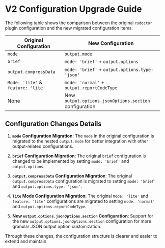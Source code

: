 # V2 Configuration Upgrade Guide

The following table shows the comparison between the original `rsdoctor` plugin configuration and the new migrated configuration items:

| Original Configuration             | New Configuration                                      |
| ---------------------------------- | ------------------------------------------------------ |
| `mode`                             | `output.mode`                                          |
| `brief`                            | `mode: 'brief'` + `output.options`                     |
| `output.compressData`              | `mode: 'brief'` + `output.options.type: 'json'`        |
| `Mode: 'lite'` & `feature: 'lite'` | `mode: 'normal'` + `output.reportCodeType`             |
| None                               | New `output.options.jsonOptions.section` configuration |

## Configuration Changes Details

1. **`mode` Configuration Migration**:
   The `mode` in the original configuration is migrated to the nested `output.mode` for better integration with other output-related configurations.

2. **`brief` Configuration Migration**:
   The original `brief` configuration is changed to be implemented by setting `mode: 'brief'` and `output.options`.

3. **`output.compressData` Configuration Migration**:
   The original `output.compressData` configuration is migrated to setting `mode: 'brief'` and `output.options.type: 'json'`.

4. **`lite` Mode Configuration Migration**:
   The original `Mode: 'lite'` and `feature: 'lite'` configurations are migrated to setting `mode: 'normal'` and `output.options.reportCodeType`.

5. **New `output.options.jsonOptions.section` Configuration**:
   Support for the new `output.options.jsonOptions.section` configuration for more granular JSON output option customization.

Through these changes, the configuration structure is clearer and easier to extend and maintain.
